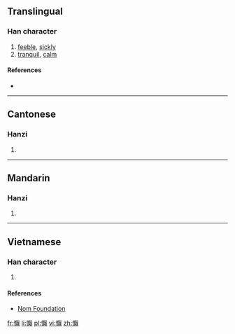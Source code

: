 {{also|恹}}
==Translingual==

===Han character===
{{Han char|rn=61|rad=心|as=14|sn=17|four=91034|canj=PMAK|ids=⿰忄厭}}

# [[feeble]], [[sickly]]
# [[tranquil]], [[calm]]

====References====
* {{Han ref|kx=0407.161|dkj=11357|hdz=42364.170|uh=61E8|ud=25064|bh=ECE6|bd=60646}}

----

==Cantonese==

===Hanzi===
{{yue-hanzi|jyut=[[jim1]]|y=yim1|sim=恹}}

# {{defn|lang=yue|sort=心14}}

----

==Mandarin==

===Hanzi===
{{cmn-hanzi|sim=恹|pin=[[yān]] ([[yan1]])|wg=yen<sup>1</sup>}}

# {{defn|lang=cmn|sort=心14}}

----

==Vietnamese==

===Han character===
{{vi-readings|rs=心14|hanviet=[[ướm]], [[yêm]]}}

# {{defn|lang=vi|sort=心14}}

====References====
* [http://nomfoundation.org/common/nom_details.php?codepoint=61e8 Nom Foundation]

[[fr:懨]]
[[li:懨]]
[[pl:懨]]
[[vi:懨]]
[[zh:懨]]